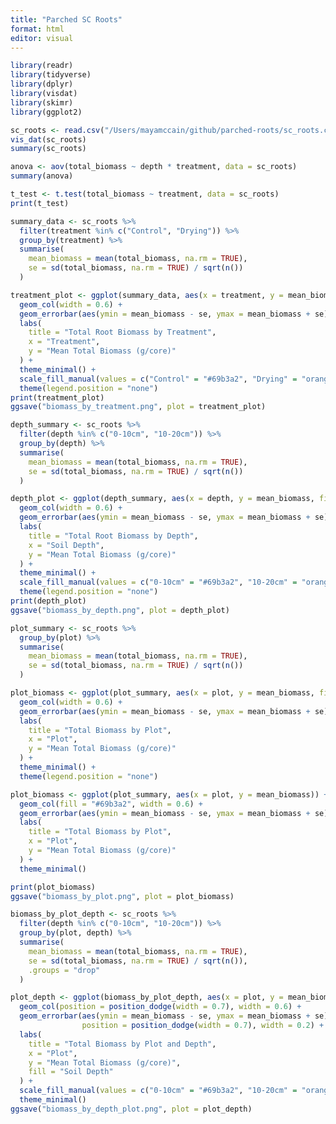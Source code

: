 ```yaml
---
title: "Parched SC Roots"
format: html
editor: visual
---
```

```r
library(readr)
library(tidyverse)
library(dplyr)
library(visdat)
library(skimr)
library(ggplot2)

sc_roots <- read.csv("/Users/mayamccain/github/parched-roots/sc_roots.csv")
vis_dat(sc_roots)
summary(sc_roots)
```

```r
anova <- aov(total_biomass ~ depth * treatment, data = sc_roots)
summary(anova)
```
```r
t_test <- t.test(total_biomass ~ treatment, data = sc_roots)
print(t_test)
```
```r
summary_data <- sc_roots %>%
  filter(treatment %in% c("Control", "Drying")) %>%
  group_by(treatment) %>%
  summarise(
    mean_biomass = mean(total_biomass, na.rm = TRUE),
    se = sd(total_biomass, na.rm = TRUE) / sqrt(n())
  )

treatment_plot <- ggplot(summary_data, aes(x = treatment, y = mean_biomass, fill = treatment)) +
  geom_col(width = 0.6) +
  geom_errorbar(aes(ymin = mean_biomass - se, ymax = mean_biomass + se), width = 0.2) +
  labs(
    title = "Total Root Biomass by Treatment",
    x = "Treatment",
    y = "Mean Total Biomass (g/core)"
  ) +
  theme_minimal() +
  scale_fill_manual(values = c("Control" = "#69b3a2", "Drying" = "orange")) +
  theme(legend.position = "none")
print(treatment_plot)
ggsave("biomass_by_treatment.png", plot = treatment_plot)
```

```r
depth_summary <- sc_roots %>%
  filter(depth %in% c("0-10cm", "10-20cm")) %>%
  group_by(depth) %>%
  summarise(
    mean_biomass = mean(total_biomass, na.rm = TRUE),
    se = sd(total_biomass, na.rm = TRUE) / sqrt(n())
  )

depth_plot <- ggplot(depth_summary, aes(x = depth, y = mean_biomass, fill = depth)) +
  geom_col(width = 0.6) +
  geom_errorbar(aes(ymin = mean_biomass - se, ymax = mean_biomass + se), width = 0.2) +
  labs(
    title = "Total Root Biomass by Depth",
    x = "Soil Depth",
    y = "Mean Total Biomass (g/core)"
  ) +
  theme_minimal() +
  scale_fill_manual(values = c("0-10cm" = "#69b3a2", "10-20cm" = "orange")) +
  theme(legend.position = "none")
print(depth_plot)
ggsave("biomass_by_depth.png", plot = depth_plot)
```

```r
plot_summary <- sc_roots %>%
  group_by(plot) %>%
  summarise(
    mean_biomass = mean(total_biomass, na.rm = TRUE),
    se = sd(total_biomass, na.rm = TRUE) / sqrt(n())
  )

plot_biomass <- ggplot(plot_summary, aes(x = plot, y = mean_biomass, fill = plot)) +
  geom_col(width = 0.6) +
  geom_errorbar(aes(ymin = mean_biomass - se, ymax = mean_biomass + se), width = 0.2) +
  labs(
    title = "Total Biomass by Plot",
    x = "Plot",
    y = "Mean Total Biomass (g/core)"
  ) +
  theme_minimal() +
  theme(legend.position = "none")

plot_biomass <- ggplot(plot_summary, aes(x = plot, y = mean_biomass)) +
  geom_col(fill = "#69b3a2", width = 0.6) +
  geom_errorbar(aes(ymin = mean_biomass - se, ymax = mean_biomass + se), width = 0.2) +
  labs(
    title = "Total Biomass by Plot",
    x = "Plot",
    y = "Mean Total Biomass (g/core)"
  ) +
  theme_minimal()

print(plot_biomass)
ggsave("biomass_by_plot.png", plot = plot_biomass)
```


```r

biomass_by_plot_depth <- sc_roots %>%
  filter(depth %in% c("0-10cm", "10-20cm")) %>%
  group_by(plot, depth) %>%
  summarise(
    mean_biomass = mean(total_biomass, na.rm = TRUE),
    se = sd(total_biomass, na.rm = TRUE) / sqrt(n()),
    .groups = "drop"
  )

plot_depth <- ggplot(biomass_by_plot_depth, aes(x = plot, y = mean_biomass, fill = depth)) +
  geom_col(position = position_dodge(width = 0.7), width = 0.6) +
  geom_errorbar(aes(ymin = mean_biomass - se, ymax = mean_biomass + se),
                position = position_dodge(width = 0.7), width = 0.2) +
  labs(
    title = "Total Biomass by Plot and Depth",
    x = "Plot",
    y = "Mean Total Biomass (g/core)",
    fill = "Soil Depth"
  ) +
  scale_fill_manual(values = c("0-10cm" = "#69b3a2", "10-20cm" = "orange")) +
  theme_minimal()
ggsave("biomass_by_depth_plot.png", plot = plot_depth)
```

